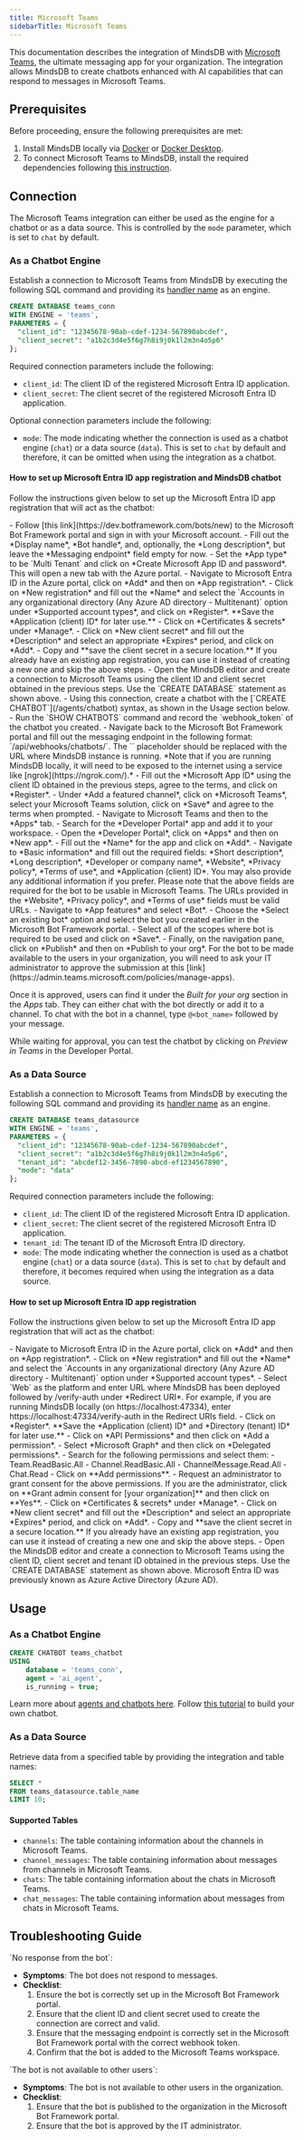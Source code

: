 ```yaml
---
title: Microsoft Teams
sidebarTitle: Microsoft Teams
---
```


This documentation describes the integration of MindsDB with [Microsoft Teams](https://www.microsoft.com/en-us/microsoft-teams/group-chat-software), the ultimate messaging app for your organization.
The integration allows MindsDB to create chatbots enhanced with AI capabilities that can respond to messages in Microsoft Teams.

## Prerequisites

Before proceeding, ensure the following prerequisites are met:

1. Install MindsDB locally via [Docker](/setup/self-hosted/docker) or [Docker Desktop](/setup/self-hosted/docker-desktop).
2. To connect Microsoft Teams to MindsDB, install the required dependencies following [this instruction](/setup/self-hosted/docker#install-dependencies).

## Connection

The Microsoft Teams integration can either be used as the engine for a chatbot or as a data source. This is controlled by the `mode` parameter, which is set to `chat` by default.

### As a Chatbot Engine

Establish a connection to Microsoft Teams from MindsDB by executing the following SQL command and providing its [handler name](https://github.com/mindsdb/mindsdb/tree/main/mindsdb/integrations/handlers/ms_teams_handler) as an engine.

```sql
CREATE DATABASE teams_conn
WITH ENGINE = 'teams', 
PARAMETERS = {
  "client_id": "12345678-90ab-cdef-1234-567890abcdef",
  "client_secret": "a1b2c3d4e5f6g7h8i9j0k1l2m3n4o5p6"
};
```

Required connection parameters include the following:

* `client_id`: The client ID of the registered Microsoft Entra ID application.
* `client_secret`: The client secret of the registered Microsoft Entra ID application.

Optional connection parameters include the following:
* `mode`: The mode indicating whether the connection is used as a chatbot engine (`chat`) or a data source (`data`). This is set to `chat` by default and therefore, it can be omitted when using the integration as a chatbot.

#### How to set up Microsoft Entra ID app registration and MindsDB chatbot

Follow the instructions given below to set up the Microsoft Entra ID app registration that will act as the chatbot:

<Steps>
  <Step title="Register a bot in the Microsoft Bot Framework portal">
    - Follow [this link](https://dev.botframework.com/bots/new) to the Microsoft Bot Framework portal and sign in with your Microsoft account.
    - Fill out the *Display name*, *Bot handle*, and, optionally, the *Long description*, but leave the *Messaging endpoint* field empty for now.
    - Set the *App type* to be `Multi Tenant` and click on *Create Microsoft App ID and password*. This will open a new tab with the Azure portal.
  </Step>
  <Step title="Register an application in the Azure portal">
    - Navigate to Microsoft Entra ID in the Azure portal, click on *Add* and then on *App registration*.
    - Click on *New registration* and fill out the *Name* and select the `Accounts in any organizational directory (Any Azure AD directory - Multitenant)` option under *Supported account types*, and click on *Register*. **Save the *Application (client) ID* for later use.**
    - Click on *Certificates & secrets* under *Manage*.
    - Click on *New client secret* and fill out the *Description* and select an appropriate *Expires* period, and click on *Add*.
    - Copy and **save the client secret in a secure location.**
    <Tip>
    If you already have an existing app registration, you can use it instead of creating a new one and skip the above steps.
    </Tip>
  </Step>
  <Step title="Configure a chatbot in the MindsDB Editor">
    - Open the MindsDB editor and create a connection to Microsoft Teams using the client ID and client secret obtained in the previous steps. Use the `CREATE DATABASE` statement as shown above.
    - Using this connection, create a chatbot with the [`CREATE CHATBOT`](/agents/chatbot) syntax, as shown in the Usage section below.
    - Run the `SHOW CHATBOTS` command and record the `webhook_token` of the chatbot you created.
  </Step>
  <Step title="Complete the bot setup in the Microsoft Bot Framework portal">
    - Navigate back to the Microsoft Bot Framework portal and fill out the messaging endpoint in the following format: `<mindsdb_url>/api/webhooks/chatbots/<webhook_token>`.
  <Tip>
  The `<mindsdb_url>` placeholder should be replaced with the URL where MindsDB instance is running. *Note that if you are running MindsDB locally, it will need to be exposed to the internet using a service like [ngrok](https://ngrok.com/).*
  </Tip>
    - Fill out the *Microsoft App ID* using the client ID obtained in the previous steps, agree to the terms, and click on *Register*.
    - Under *Add a featured channel*, click on *Microsoft Teams*, select your Microsoft Teams solution, click on *Save* and agree to the terms when prompted.
  </Step>
  <Step title="Create an application via the Developer Portal in Microsoft Teams">
    - Navigate to Microsoft Teams and then to the *Apps* tab.
    - Search for the *Developer Portal* app and add it to your workspace.
    - Open the *Developer Portal*, click on *Apps* and then on *New app*.
    - Fill out the *Name* for the app and click on *Add*.
    - Navigate to *Basic information* and fill out the required fields: *Short description*, *Long description*, *Developer or company name*, *Website*, *Privacy policy*, *Terms of use*, and *Application (client) ID*. You may also provide any additional information if you prefer.
  <Tip>
  Please note that the above fields are required for the bot to be usable in Microsoft Teams. The URLs provided in the *Website*, *Privacy policy*, and *Terms of use* fields must be valid URLs.
  </Tip>
    - Navigate to *App features* and select *Bot*.
    - Choose the *Select an existing bot* option and select the bot you created earlier in the Microsoft Bot Framework portal.
    - Select all of the scopes where bot is required to be used and click on *Save*.
    - Finally, on the navigation pane, click on *Publish* and then on *Publish to your org*.
  </Step>
</Steps>

<Info>
For the bot to be made available to the users in your organization, you will need to ask your IT administrator to approve the submission at this [link](https://admin.teams.microsoft.com/policies/manage-apps). 

Once it is approved, users can find it under the *Built for your org* section in the *Apps* tab. They can either chat with the bot directly or add it to a channel. To chat with the bot in a channel, type `@<bot_name>` followed by your message.

While waiting for approval, you can test the chatbot by clicking on *Preview in Teams* in the Developer Portal.
</Info>

### As a Data Source

Establish a connection to Microsoft Teams from MindsDB by executing the following SQL command and providing its [handler name](https://github.com/mindsdb/mindsdb/tree/main/mindsdb/integrations/handlers/ms_teams_handler) as an engine.

```sql
CREATE DATABASE teams_datasource
WITH ENGINE = 'teams', 
PARAMETERS = {
  "client_id": "12345678-90ab-cdef-1234-567890abcdef",
  "client_secret": "a1b2c3d4e5f6g7h8i9j0k1l2m3n4o5p6",
  "tenant_id": "abcdef12-3456-7890-abcd-ef1234567890",
  "mode": "data"
};
```

Required connection parameters include the following:

* `client_id`: The client ID of the registered Microsoft Entra ID application.
* `client_secret`: The client secret of the registered Microsoft Entra ID application.
* `tenant_id`: The tenant ID of the Microsoft Entra ID directory.
* `mode`: The mode indicating whether the connection is used as a chatbot engine (`chat`) or a data source (`data`). This is set to `chat` by default and therefore, it becomes required when using the integration as a data source.

#### How to set up Microsoft Entra ID app registration

Follow the instructions given below to set up the Microsoft Entra ID app registration that will act as the chatbot:

<Steps>
  <Step title="Register an application in the Azure portal">
    - Navigate to Microsoft Entra ID in the Azure portal, click on *Add* and then on *App registration*.
    - Click on *New registration* and fill out the *Name* and select the `Accounts in any organizational directory (Any Azure AD directory - Multitenant)` option under *Supported account types*.
    - Select `Web` as the platform and enter URL where MindsDB has been deployed followed by /verify-auth under *Redirect URI*. For example, if you are running MindsDB locally (on https://localhost:47334), enter https://localhost:47334/verify-auth in the Redirect URIs field.
    - Click on *Register*. **Save the *Application (client) ID* and *Directory (tenant) ID* for later use.**
    - Click on *API Permissions* and then click on *Add a permission*.
    - Select *Microsoft Graph* and then click on *Delegated permissions*.
    - Search for the following permissions and select them:
      - Team.ReadBasic.All
      - Channel.ReadBasic.All
      - ChannelMessage.Read.All
      - Chat.Read
    - Click on **Add permissions**.
    - Request an administrator to grant consent for the above permissions. If you are the administrator, click on **Grant admin consent for [your organization]** and then click on **Yes**.
    - Click on *Certificates & secrets* under *Manage*.
    - Click on *New client secret* and fill out the *Description* and select an appropriate *Expires* period, and click on *Add*.
    - Copy and **save the client secret in a secure location.**
    <Tip>
    If you already have an existing app registration, you can use it instead of creating a new one and skip the above steps.
    </Tip>
  </Step>
  <Step title="Configure a MS Teams data souce in the MindsDB Editor">
    - Open the MindsDB editor and create a connection to Microsoft Teams using the client ID, client secret and tenant ID obtained in the previous steps. Use the `CREATE DATABASE` statement as shown above.
  </Step>
<Steps>

<Note>
Microsoft Entra ID was previously known as Azure Active Directory (Azure AD).
</Note>

## Usage

### As a Chatbot Engine

```sql
CREATE CHATBOT teams_chatbot
USING
    database = 'teams_conn',
    agent = 'ai_agent',
    is_running = true;
```

Learn more about [agents and chatbots here](/mindsdb_sql/agents/chatbot). Follow [this tutorial](/use-cases/ai_agents/build_ai_agents) to build your own chatbot.

### As a Data Source

Retrieve data from a specified table by providing the integration and table names:

```sql
SELECT *
FROM teams_datasource.table_name
LIMIT 10;
```

#### Supported Tables

* `channels`: The table containing information about the channels in Microsoft Teams.
* `channel_messages`: The table containing information about messages from channels in Microsoft Teams.
* `chats`: The table containing information about the chats in Microsoft Teams.
* `chat_messages`: The table containing information about messages from chats in Microsoft Teams.

## Troubleshooting Guide

<Warning>
`No response from the bot`:

* **Symptoms**: The bot does not respond to messages.
* **Checklist**:
    1. Ensure the bot is correctly set up in the Microsoft Bot Framework portal.
    2. Ensure that the client ID and client secret used to create the connection are correct and valid.
    3. Ensure that the messaging endpoint is correctly set in the Microsoft Bot Framework portal with the correct webhook token.
    4. Confirm that the bot is added to the Microsoft Teams workspace.
</Warning>

<Warning>
`The bot is not available to other users`:

* **Symptoms**: The bot is not available to other users in the organization.
* **Checklist**:
    1. Ensure that the bot is published to the organization in the Microsoft Bot Framework portal.
    2. Ensure that the bot is approved by the IT administrator.

</Warning>

